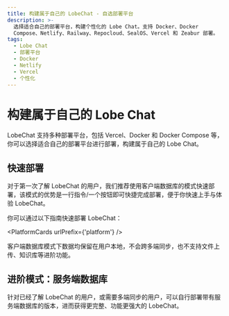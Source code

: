 ```yaml
---
title: 构建属于自己的 LobeChat - 自选部署平台
description: >-
  选择适合自己的部署平台，构建个性化的 Lobe Chat。支持 Docker、Docker
  Compose、Netlify、Railway、Repocloud、SealOS、Vercel 和 Zeabur 部署。
tags:
  - Lobe Chat
  - 部署平台
  - Docker
  - Netlify
  - Vercel
  - 个性化
---
```


# 构建属于自己的 Lobe Chat

LobeChat 支持多种部署平台，包括 Vercel、Docker 和 Docker Compose 等，你可以选择适合自己的部署平台进行部署，构建属于自己的 Lobe Chat。

## 快速部署

对于第一次了解 LobeChat 的用户，我们推荐使用客户端数据库的模式快速部署，该模式的优势是一行指令/一个按钮即可快捷完成部署，便于你快速上手与体验 LobeChat。

你可以通过以下指南快速部署 LobeChat：

<PlatformCards urlPrefix={'platform'} />

<Callout>
  客户端数据库模式下数据均保留在用户本地，不会跨多端同步，也不支持文件上传、知识库等进阶功能。
</Callout>

## 进阶模式：服务端数据库

针对已经了解 LobeChat 的用户，或需要多端同步的用户，可以自行部署带有服务端数据库的版本，进而获得更完整、功能更强大的 LobeChat。

<Cards>
  <Card href={'/zh/docs/self-hosting/server-database'} title={'服务端数据库部署指南'} />
</Cards>
